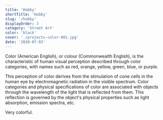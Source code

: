 ```yaml
---
title: 'Hobby'
shortTitle: 'Hobby'
slug: '/hobby'
displayOrder: 3
category: 'Street Art'
color: 'black'
cover: './projects-color-001.jpg'
date: '2020-07-03'
---
```


Color (American English), or colour (Commonwealth English), is the characteristic of human visual perception described through color categories, with names such as red, orange, yellow, green, blue, or purple.

This perception of color derives from the stimulation of cone cells in the human eye by electromagnetic radiation in the visible spectrum. Color categories and physical specifications of color are associated with objects through the wavelength of the light that is reflected from them. This reflection is governed by the object's physical properties such as light absorption, emission spectra, etc.

Very colorful.
